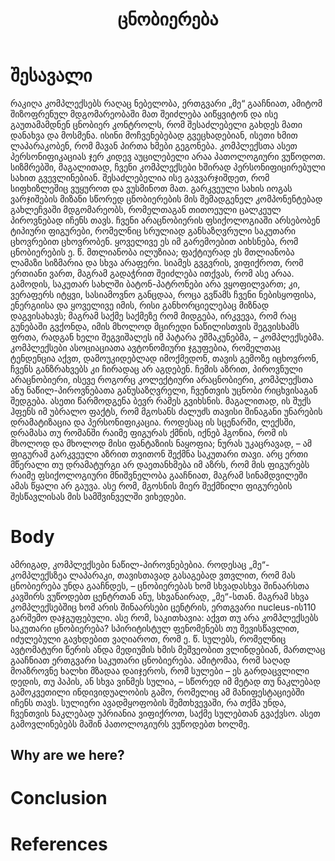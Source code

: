 % ცნობიერება

# შესავალი

რაკიღა კომპლექსებს რაღაც ნებელობა, ერთგვარი „მე“ გააჩნიათ, ამიტომ შიზოფრენულ
მდგომარეობაში მათ შეიძლება აიწყვიტონ და ისე გაუთამამდნენ ცნობიერ კონტროლს,
რომ შესაძლებელი გახდეს მათი დანახვა და მოსმენა. ისინი მოჩვენებებად გვეცხადებიან,
ისეთი ხმით ლაპარაკობენ, რომ მავან პირთა ხმები გეგონება. კომპლექსთა ასეთ
პერსონიფიკაციას ჯერ კიდევ აუცილებელი არაა პათოლოგიური ვუწოდოთ. სიზმრებში,
მაგალითად, ჩვენი კომპლექსები ხშირად პერსონიფიცირებული სახით გვევლინებიან. 
შესაძლებელია ისე გავვარჯიშდეთ, რომ სიფხიზლეშიც ვუყუროთ და ვუსმინოთ მათ.
გარკვეული სახის იოგას ვარჯიშების მიზანი სწორედ ცნობიერების მის შემადგენელ
კომპონენტებად გახლეჩვაში მდგომარეობს, რომელთაგან თითოეული ცალკეულ
პიროვნებად იჩენს თავს. ჩვენი არაცნობიერის ფსიქოლოგიაში არსებობენ ტიპიური
ფიგურები, რომელნიც სრულიად განსაზღვრული საკუთარი ცხოვრებით ცხოვრობენ.
ყოველივე ეს იმ გარემოებით აიხსნება, რომ ცნობიერების ე. წ. მთლიანობა ილუზიაა;
ფაქტიურად ეს მთლიანობა ლამაზი სიზმარია და სხვა არაფერი. სიამეს გვგვრის,
ვიფიქროთ, რომ ერთიანი ვართ, მაგრამ გადაჭრით შეიძლება ითქვას, რომ ასე არაა.
გამოდის, საკუთარ სახლში ბატონ-პატრონები არა ვყოფილვართ; კი, ვერაფერს იტყვი,
სასიამოვნო განცდაა, როცა გვწამს ჩვენი ნებისყოფისა, ენერგიისა და ყოველივე იმის, რისი
განხორციელებაც მიზნად დაგვისახავს; მაგრამ საქმე საქმეზე რომ მიდგება, ირკვევა, რომ
რაც გუნებაში გვქონდა, იმის მხოლოდ მცირედი ნაწილისთვის შეგვისხამს ფრთა, რადგან
ხელი შეგვიშალეს იმ პატარა ეშმაკუნებმა, – კომპლექსებმა. კომპლექსები ასოციაციათა
ავტონომიური ჯგუფებია, რომელთაც ტენდენცია აქვთ, დამოუკიდებლად იმოქმედონ,
თავის გემოზე იცხოვრონ, ჩვენს განზრახვებს კი ჩირადაც არ აგდებენ. ჩემის აზრით,
პიროვნული არაცნობიერი, ისევე როგორც კოლექტიური არაცნობიერი, კომპლექსთა ანუ
ნაწილ-პიროვნებათა განუსაზღვრელი, ჩვენთვის უცნობი რიცხვისაგან შედგება.
ასეთი წარმოდგენა ბევრ რამეს გვიხსნის. მაგალითად, ის შუქს ჰფენს იმ უბრალო
ფაქტს, რომ მგოსანს ძალუძს თავისი შინაგანი უნარების დრამატიზაცია და
პერსონიფიკაცია. როდესაც ის სცენარში, ლექსში, დრამასა თუ რომანში რაიმე ფიგურას
ქმნის, იქნებ ჰგონია, რომ ის მხოლოდ და მხოლოდ მისი ფანტაზიის ნაყოფია; ნურას
უკაცრავად, – ამ ფიგურამ გარკვეული აზრით თვითონ შექმნა საკუთარი თავი. არც ერთი
მწერალი თუ დრამატურგი არ დაეთანხმება იმ აზრს, რომ მის ფიგურებს რაიმე
ფსიქოლოგიური მნიშვნელობა გააჩნიათ, მაგრამ სინამდვილეში ამას წყალი არ გაუვა. ასე
რომ, მგოსნის მიერ შექმნილი ფიგურების შესწავლისას მის სამშვინველში ვიხედები.

# Body

ამრიგად, კომპლექსები ნაწილ-პიროვნებებია. როდესაც „მე“-კომპლექსზეა ლაპარაკი,
თავისთავად გასაგებად ვთვლით, რომ მას ცნობიერება უნდა გააჩნდეს, – ცნობიერებას
ხომ სხვადასხვა შინაარსთა კავშირს ვუწოდებთ ცენტრთან ანუ, სხვანაირად, „მე“-სთან.
მაგრამ სხვა კომპლექსებშიც ხომ არის შინაარსები ცენტრის, ერთგვარი nucleus-ის110
გარშემო დაჯგუფებული. ასე რომ, საკითხავია: აქვთ თუ არა კომპლექსებს საკუთარი
ცნობიერება? სპირიტისტულ ფენომენებს თუ შევისწავლით, იძულებული გავხდებით
ვაღიაროთ, რომ ე. წ. სულებს, რომელნიც ავტომატური წერის ანდა მედიუმის ხმის
მეშვეობით ვლინდებიან, მართლაც გააჩნიათ ერთგვარი საკუთარი ცნობიერება. ამიტომაა,
რომ საღად მოაზროვნე ხალხი მზადაა დაიჯეროს, რომ სულები – ეს გარდაცვლილი
დედის, თუ პაპის, ან სხვა ვინმეს სულია, – სწორედ იმ მეტად თუ ნაკლებად
გამოკვეთილი ინდივიდუალობის გამო, რომელიც ამ მანიფესტაციებში იჩენს თავს.
სულიერი ავადმყოფობის შემთხვევაში, რა თქმა უნდა, ჩვენთვის ნაკლებად უპრიანია
ვიფიქროთ, საქმე სულებთან გვაქვსო. ასეთ გამოვლინებებს მაშინ პათოლოგიურს
ვუწოდებთ ხოლმე. 

## Why are we here?

# Conclusion

# References

